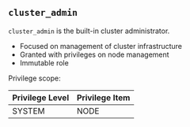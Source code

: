 ## `cluster_admin`

`cluster_admin` is the built-in cluster administrator.

- Focused on management of cluster infrastructure
- Granted with privileges on node management
- Immutable role

Privilege scope:

| Privilege Level   | Privilege Item |
| ----------------- | -------------- |
| SYSTEM            | NODE           |
